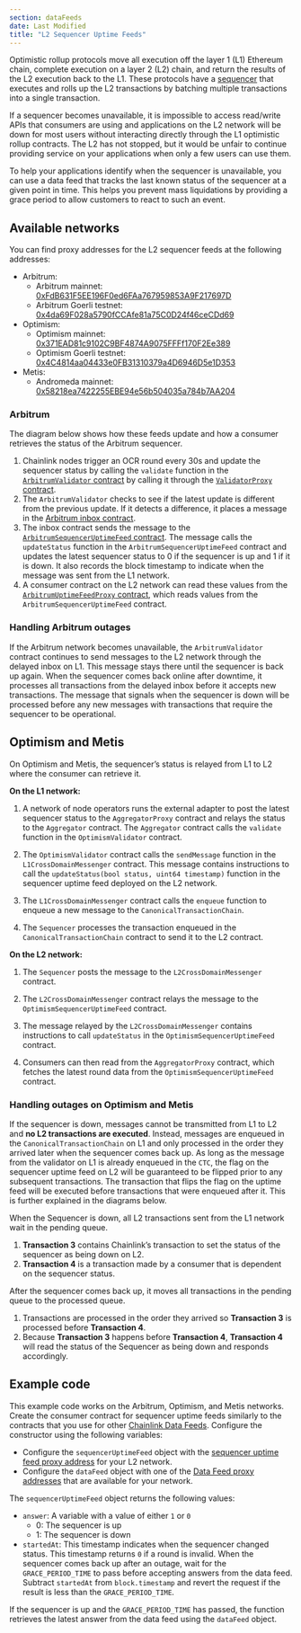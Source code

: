 ```yaml
---
section: dataFeeds
date: Last Modified
title: "L2 Sequencer Uptime Feeds"
---
```



Optimistic rollup protocols move all execution off the layer 1 (L1) Ethereum chain, complete execution on a layer 2 (L2) chain, and return the results of the L2 execution back to the L1. These protocols have a [sequencer](https://community.optimism.io/docs/protocol/2-rollup-protocol/) that executes and rolls up the L2 transactions by batching multiple transactions into a single transaction.

If a sequencer becomes unavailable, it is impossible to access read/write APIs that consumers are using and applications on the L2 network will be down for most users without interacting directly through the L1 optimistic rollup contracts. The L2 has not stopped, but it would be unfair to continue providing service on your applications when only a few users can use them.

To help your applications identify when the sequencer is unavailable, you can use a data feed that tracks the last known status of the sequencer at a given point in time. This helps you prevent mass liquidations by providing a grace period to allow customers to react to such an event.

## Available networks

You can find proxy addresses for the L2 sequencer feeds at the following addresses:

- Arbitrum:
  - Arbitrum mainnet: [0xFdB631F5EE196F0ed6FAa767959853A9F217697D](https://arbiscan.io/address/0xfdb631f5ee196f0ed6faa767959853a9f217697d)
  - Arbitrum Goerli testnet: [0x4da69F028a5790fCCAfe81a75C0D24f46ceCDd69](https://goerli-rollup-explorer.arbitrum.io/address/0x4da69F028a5790fCCAfe81a75C0D24f46ceCDd69)
- Optimism:
  - Optimism mainnet: [0x371EAD81c9102C9BF4874A9075FFFf170F2Ee389](https://optimistic.etherscan.io/address/0x371EAD81c9102C9BF4874A9075FFFf170F2Ee389)
  - Optimism Goerli testnet: [0x4C4814aa04433e0FB31310379a4D6946D5e1D353](https://goerli-optimism.etherscan.io/address/0x4C4814aa04433e0FB31310379a4D6946D5e1D353)
- Metis:
  - Andromeda mainnet: [0x58218ea7422255EBE94e56b504035a784b7AA204](https://andromeda-explorer.metis.io/address/0x58218ea7422255EBE94e56b504035a784b7AA204)

### Arbitrum

The diagram below shows how these feeds update and how a consumer retrieves the status of the Arbitrum sequencer.

<ClickToZoom src="/images/data-feed/l2-diagram-arbitrum.webp" />

1. Chainlink nodes trigger an OCR round every 30s and update the sequencer status by calling the `validate` function in the [`ArbitrumValidator` contract](https://github.com/smartcontractkit/chainlink/blob/master/contracts/src/v0.8/dev/ArbitrumValidator.sol) by calling it through the [`ValidatorProxy` contract](https://github.com/smartcontractkit/chainlink/blob/master/contracts/src/v0.8/ValidatorProxy.sol).
1. The `ArbitrumValidator` checks to see if the latest update is different from the previous update. If it detects a difference, it places a message in the [Arbitrum inbox contract](https://developer.offchainlabs.com/docs/inside_arbitrum#the-big-picture).
1. The inbox contract sends the message to the [`ArbitrumSequencerUptimeFeed` contract](https://github.com/smartcontractkit/chainlink/blob/master/contracts/src/v0.8/dev/ArbitrumSequencerUptimeFeed.sol). The message calls the `updateStatus` function in the `ArbitrumSequencerUptimeFeed` contract and updates the latest sequencer status to 0 if the sequencer is up and 1 if it is down. It also records the block timestamp to indicate when the message was sent from the L1 network.
1. A consumer contract on the L2 network can read these values from the [`ArbitrumUptimeFeedProxy` contract](https://github.com/smartcontractkit/chainlink/blob/develop/contracts/src/v0.6/EACAggregatorProxy.sol), which reads values from the `ArbitrumSequencerUptimeFeed` contract.

### Handling Arbitrum outages

If the Arbitrum network becomes unavailable, the `ArbitrumValidator` contract continues to send messages to the L2 network through the delayed inbox on L1. This message stays there until the sequencer is back up again. When the sequencer comes back online after downtime, it processes all transactions from the delayed inbox before it accepts new transactions. The message that signals when the sequencer is down will be processed before any new messages with transactions that require the sequencer to be operational.

## Optimism and Metis

On Optimism and Metis, the sequencer’s status is relayed from L1 to L2 where the consumer can retrieve it.

<ClickToZoom src="/images/data-feed/l2-diagram-optimism-metis.webp" />

**On the L1 network:**

1. A network of node operators runs the external adapter to post the latest sequencer status to the `AggregatorProxy` contract and relays the status to the `Aggregator` contract. The `Aggregator` contract calls the `validate` function in the `OptimismValidator` contract.

1. The `OptimismValidator` contract calls the `sendMessage` function in the `L1CrossDomainMessenger` contract. This message contains instructions to call the `updateStatus(bool status, uint64 timestamp)` function in the sequencer uptime feed deployed on the L2 network.

1. The `L1CrossDomainMessenger` contract calls the `enqueue` function to enqueue a new message to the `CanonicalTransactionChain`.

1. The `Sequencer` processes the transaction enqueued in the `CanonicalTransactionChain` contract to send it to the L2 contract.

**On the L2 network:**

1. The `Sequencer` posts the message to the `L2CrossDomainMessenger` contract.

1. The `L2CrossDomainMessenger` contract relays the message to the `OptimismSequencerUptimeFeed` contract.

1. The message relayed by the `L2CrossDomainMessenger` contains instructions to call `updateStatus` in the `OptimismSequencerUptimeFeed` contract.

1. Consumers can then read from the `AggregatorProxy` contract, which fetches the latest round data from the `OptimismSequencerUptimeFeed` contract.

### Handling outages on Optimism and Metis

If the sequencer is down, messages cannot be transmitted from L1 to L2 and **no L2 transactions are executed**. Instead, messages are enqueued in the `CanonicalTransactionChain` on L1 and only processed in the order they arrived later when the sequencer comes back up. As long as the message from the validator on L1 is already enqueued in the `CTC`, the flag on the sequencer uptime feed on L2 will be guaranteed to be flipped prior to any subsequent transactions. The transaction that flips the flag on the uptime feed will be executed before transactions that were enqueued after it. This is further explained in the diagrams below.

When the Sequencer is down, all L2 transactions sent from the L1 network wait in the pending queue.

1. **Transaction 3** contains Chainlink’s transaction to set the status of the sequencer as being down on L2.
1. **Transaction 4** is a transaction made by a consumer that is dependent on the sequencer status.

<ClickToZoom src="/images/data-feed/seq-down-1.webp" />

After the sequencer comes back up, it moves all transactions in the pending queue to the processed queue.

1. Transactions are processed in the order they arrived so **Transaction 3** is processed before **Transaction 4**.
1. Because **Transaction 3** happens before **Transaction 4**, **Transaction 4** will read the status of the Sequencer as being down and responds accordingly.

<ClickToZoom src="/images/data-feed/seq-down-2.webp" />

## Example code

This example code works on the Arbitrum, Optimism, and Metis networks. Create the consumer contract for sequencer uptime feeds similarly to the contracts that you use for other [Chainlink Data Feeds](/data-feeds/using-data-feeds). Configure the constructor using the following variables:

- Configure the `sequencerUptimeFeed` object with the [sequencer uptime feed proxy address](#available-networks) for your L2 network.
- Configure the `dataFeed` object with one of the [Data Feed proxy addresses](/data-feeds/price-feeds/addresses) that are available for your network.

<CodeSample src="samples/DataFeeds/DataConsumerWithSequencerCheck.sol" />

The `sequencerUptimeFeed` object returns the following values:

- `answer`: A variable with a value of either `1` or `0`
  - 0: The sequencer is up
  - 1: The sequencer is down
- `startedAt`: This timestamp indicates when the sequencer changed status. This timestamp returns `0` if a round is invalid. When the sequencer comes back up after an outage, wait for the `GRACE_PERIOD_TIME` to pass before accepting answers from the data feed. Subtract `startedAt` from `block.timestamp` and revert the request if the result is less than the `GRACE_PERIOD_TIME`.

If the sequencer is up and the `GRACE_PERIOD_TIME` has passed, the function retrieves the latest answer from the data feed using the `dataFeed` object.
